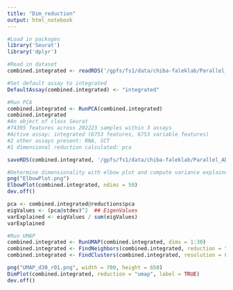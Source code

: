 ```yaml
---
title: "Dim_reduction"
output: html_notebook
---
```


```r
#Load in packages
library('Seurat')
library('dplyr')

#Read in dataset
combined.integrated <- readRDS('/gpfs/fs1/data/chiba-faleklab/Parallel_ADRC_RNA_final/objects/combined_integrated_labeled_filt_noEndoVLMC.rds')

#Set default assay to integrated
DefaultAssay(combined.integrated) <- "integrated"

#Run PCA
combined.integrated <- RunPCA(combined.integrated)
combined.integrated
#An object of class Seurat 
#74395 features across 202223 samples within 3 assays 
#Active assay: integrated (6753 features, 6753 variable features)
#2 other assays present: RNA, SCT
#1 dimensional reduction calculated: pca

saveRDS(combined.integrated, '/gpfs/fs1/data/chiba-faleklab/Parallel_ADRC_RNA_final/objects/combined_integrated_PCA.rds')

#Determine dimensionality with elbow plot and compute variance explained by PCs
png("ElbowPlot.png")
ElbowPlot(combined.integrated, ndims = 50) 
dev.off()

pca <- combined.integrated@reductions$pca
eigValues <- (pca@stdev)^2  ## EigenValues
varExplained <- eigValues / sum(eigValues)
varExplained

#Run UMAP
combined.integrated <- RunUMAP(combined.integrated, dims = 1:30)
combined.integrated <- FindNeighbors(combined.integrated, reduction = "umap", dims = 1:2) #only 2 dims in UMAP reduction
combined.integrated <- FindClusters(combined.integrated, resolution = 0.1)

png("UMAP_d30_r01.png", width = 700, height = 650)
DimPlot(combined.integrated, reduction = "umap", label = TRUE)
dev.off()
```
